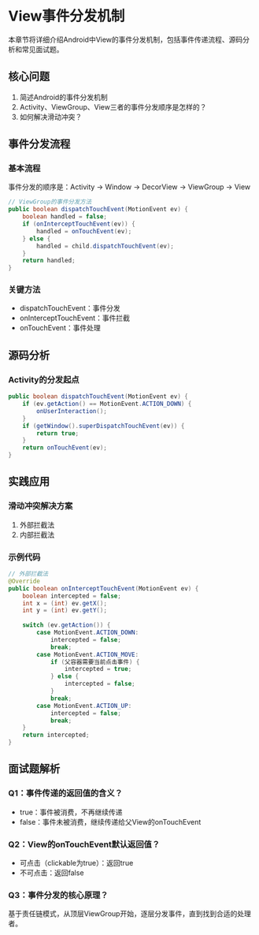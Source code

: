 # View事件分发机制

本章节将详细介绍Android中View的事件分发机制，包括事件传递流程、源码分析和常见面试题。

## 核心问题

1. 简述Android的事件分发机制
2. Activity、ViewGroup、View三者的事件分发顺序是怎样的？
3. 如何解决滑动冲突？

## 事件分发流程

### 基本流程

事件分发的顺序是：Activity -> Window -> DecorView -> ViewGroup -> View

```java
// ViewGroup的事件分发方法
public boolean dispatchTouchEvent(MotionEvent ev) {
    boolean handled = false;
    if (onInterceptTouchEvent(ev)) {
        handled = onTouchEvent(ev);
    } else {
        handled = child.dispatchTouchEvent(ev);
    }
    return handled;
}
```

### 关键方法

- dispatchTouchEvent：事件分发
- onInterceptTouchEvent：事件拦截
- onTouchEvent：事件处理

## 源码分析

### Activity的分发起点

```java
public boolean dispatchTouchEvent(MotionEvent ev) {
    if (ev.getAction() == MotionEvent.ACTION_DOWN) {
        onUserInteraction();
    }
    if (getWindow().superDispatchTouchEvent(ev)) {
        return true;
    }
    return onTouchEvent(ev);
}
```

## 实践应用

### 滑动冲突解决方案

1. 外部拦截法
2. 内部拦截法

### 示例代码

```java
// 外部拦截法
@Override
public boolean onInterceptTouchEvent(MotionEvent ev) {
    boolean intercepted = false;
    int x = (int) ev.getX();
    int y = (int) ev.getY();
    
    switch (ev.getAction()) {
        case MotionEvent.ACTION_DOWN:
            intercepted = false;
            break;
        case MotionEvent.ACTION_MOVE:
            if (父容器需要当前点击事件) {
                intercepted = true;
            } else {
                intercepted = false;
            }
            break;
        case MotionEvent.ACTION_UP:
            intercepted = false;
            break;
    }
    return intercepted;
}
```

## 面试题解析

### Q1：事件传递的返回值的含义？

- true：事件被消费，不再继续传递
- false：事件未被消费，继续传递给父View的onTouchEvent

### Q2：View的onTouchEvent默认返回值？

- 可点击（clickable为true）：返回true
- 不可点击：返回false

### Q3：事件分发的核心原理？

基于责任链模式，从顶层ViewGroup开始，逐层分发事件，直到找到合适的处理者。